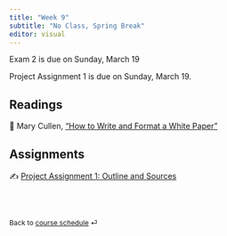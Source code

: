 ```yaml
---
title: "Week 9"
subtitle: "No Class, Spring Break"
editor: visual
---
```


::: callout-important
Exam 2 is due on Sunday, March 19
:::

::: callout-important
Project Assignment 1 is due on Sunday, March 19.
:::

## Readings

📖 Mary Cullen, ["How to Write and Format a White
Paper"](https://www.instructionalsolutions.com/blog/how-to-write-white-paper)

## Assignments

✍️ [Project Assignment 1: Outline and
Sources](/assignments/project-assignment-1.html)

<br><br>

::: {style="font-size: 0.875em;"}
Back to [course schedule](/ "Course schedule") ⏎
:::
